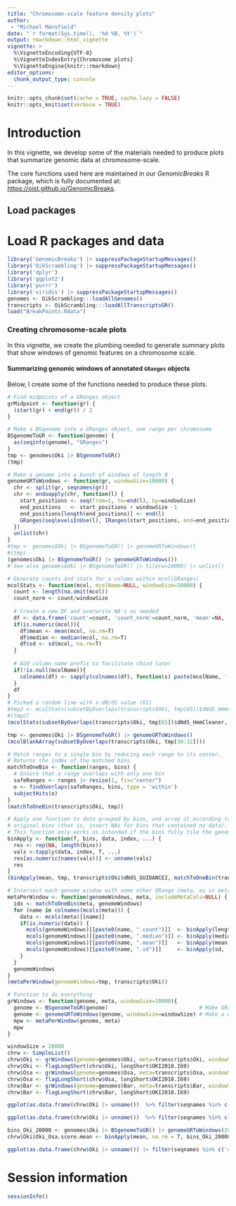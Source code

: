 ```yaml
---
title: "Chromosome-scale feature density plots"
author: 
 - "Michael Mansfield"
date: "`r format(Sys.time(), '%d %B, %Y')`"
output: rmarkdown::html_vignette
vignette: >
  %\VignetteEncoding{UTF-8}
  %\VignetteIndexEntry{Chromosome plots}
  %\VignetteEngine{knitr::rmarkdown}
editor_options: 
  chunk_output_type: console
---
```


```r
knitr::opts_chunk$set(cache = TRUE, cache.lazy = FALSE)
knitr::opts_knit$set(verbose = TRUE)
```

# Introduction

In this vignette, we develop some of the materials needed to produce plots that summarize genomic data at chromosome-scale.

The core functions used here are maintained in our _GenomicBreaks_ R package,
which is fully documented at: <https://oist.github.io/GenomicBreaks>.

## Load packages

# Load R packages and data

```r
library('GenomicBreaks') |> suppressPackageStartupMessages()
library('OikScrambling') |> suppressPackageStartupMessages()
library('dplyr')
library('ggplot2')
library('purrr')
library('viridis') |> suppressPackageStartupMessages()
genomes <- OikScrambling:::loadAllGenomes()
transcripts <- OikScrambling:::loadAllTranscriptsGR()
load("BreakPoints.Rdata")
```

### Creating chromosome-scale plots
In this vignette, we create the plumbing needed to generate summary plots that show windows of genomic features on a chromosome scale. 

#### Summarizing genomic windows of annotated `GRanges` objects
Below, I create some of the functions needed to produce these plots.

```r
# Find midpoints of a GRanges object
grMidpoint <- function(gr) {
  (start(gr) + end(gr)) / 2
}

# Make a BSgenome into a GRanges object, one range per chromosome
BSgenomeToGR <- function(genome) {
  as(seqinfo(genome), "GRanges")
}
tmp <- genomes$Oki |> BSgenomeToGR()
(tmp)

# Make a genome into a bunch of windows of length N
genomeGRToWindows <- function(gr, windowSize=10000) {
  chr <- split(gr, seqnames(gr))
  chr <- endoapply(chr, function(l) {
    start_positions <- seq(from=1, to=end(l), by=windowSize)
    end_positions   <- start_positions + windowSize -1
    end_positions[length(end_positions)] <- end(l)
    GRanges(seqlevelsInUse(l), IRanges(start_positions, end=end_positions), seqinfo = seqinfo(gr))
  })
  unlist(chr)
}
#tmp <- genomes$Oki |> BSgenomeToGR() |> genomeGRToWindows()
#(tmp)
(genomes$Oki |> BSgenomeToGR() |> genomeGRToWindows())
# See also genomes$Oki |> BSgenomeToGR() |> tile(w=10000) |> unlist() |> unname()

# Generate counts and stats for a column within mcol(GRanges)
mcolStats <- function(mcol, mcolName=NULL, windowSize=10000) {
  count <- length(na.omit(mcol))
  count_norm <- count/windowSize
  
  # Create a new DF and overwrite NA's as needed
  df <- data.frame('count'=count, 'count_norm'=count_norm, 'mean'=NA, 'median'=NA, 'sd'=NA)
  if(is.numeric(mcol)){
    df$mean <- mean(mcol, na.rm=T)
    df$median <- median(mcol, na.rm=T)
    df$sd <- sd(mcol, na.rm=T)
  }
  
  # Add column name prefix to facilitate cbind later
  if(!is.null(mcolName)){
    colnames(df) <- sapply(colnames(df), function(s) paste(mcolName, '.', s, sep='') )
  }
  df
}
# Picked a random line with a dN/dS value (65) 
#tmp2 <- mcolStats(subsetByOverlaps(transcripts$Oki, tmp[65])$dNdS_HmmCleaner, mcolName = 'dNdS_HmmCleaner')
#(tmp2)
(mcolStats(subsetByOverlaps(transcripts$Oki, tmp[65])$dNdS_HmmCleaner, mcolName = 'dNdS_HmmCleaner'))

tmp <- genomes$Oki |> BSgenomeToGR() |> genomeGRToWindows()
(mcolBlankArray(subsetByOverlaps(transcripts$Oki, tmp[30:32])))

# Match ranges to a single bin by reducing each range to its center.
# Returns the index of the matched bins
matchToOneBin <- function(ranges, bins) {
  # Ensure that a range overlaps with only one bin
  safeRanges <- ranges |> resize(1, fix="center")
  o <- findOverlaps(safeRanges, bins, type = 'within')
  subjectHits(o)
}
(matchToOneBin(transcripts$Oki, tmp))

# Apply one function to data grouped by bins, and array it according to the
# original bins (that is, insert NAs for bins that contained no data).
# This function only works as intended if the bins fully tile the genome.
binApply <- function(f, bins, data, index, ...) {
  res <- rep(NA, length(bins))
  vals <-tapply(data, index, f, ...)
  res[as.numeric(names(vals))] <- unname(vals)
  res
}
(binApply(mean, tmp, transcripts$Oki$dNdS_GUIDANCE2, matchToOneBin(transcripts$Oki, tmp), na.rm = TRUE))

# Intersect each genome window with some other GRange (meta, as in metadata)
metaPerWindow <- function(genomeWindows, meta, includeMetaCols=NULL) {
  idx <- matchToOneBin(meta, genomeWindows)
  for (name in colnames(mcols(meta))) {
    data <- mcols(meta)[[name]]
    if(is.numeric(data)) {
      mcols(genomeWindows)[[paste0(name, ".count")]]  <- binApply(length, genomeWindows, data, idx)
      mcols(genomeWindows)[[paste0(name, ".median")]] <- binApply(median, genomeWindows, data, idx, na.rm = TRUE)
      mcols(genomeWindows)[[paste0(name, ".mean")]]   <- binApply(mean,   genomeWindows, data, idx, na.rm = TRUE)
      mcols(genomeWindows)[[paste0(name, ".sd")]]     <- binApply(sd,     genomeWindows, data, idx, na.rm = TRUE)
    }
  }
  genomeWindows
}
(metaPerWindow(genomeWindows=tmp, transcripts$Oki))

# Function to do everything
grWindows <- function(genome, meta, windowSize=10000){
  genome <- BSgenomeToGR(genome)                             # Make GRanges from genome
  genome <- genomeGRToWindows(genome, windowSize=windowSize) # Make a windowed GRange from chromosome GRanges
  mpw <- metaPerWindow(genome, meta)
  mpw
}

windowSize = 20000
chrw <- SimpleList()
chrw$Oki <- grWindows(genome=genomes$Oki, meta=transcripts$Oki, windowSize=windowSize)
chrw$Oki <- flagLongShort(chrw$Oki, longShort$OKI2018.I69)
chrw$Osa <- grWindows(genome=genomes$Osa, meta=transcripts$Osa, windowSize=windowSize)
chrw$Osa <- flagLongShort(chrw$Osa, longShort$OKI2018.I69)
chrw$Bar <- grWindows(genome=genomes$Bar, meta=transcripts$Bar, windowSize=windowSize)
chrw$Bar <- flagLongShort(chrw$Bar, longShort$OKI2018.I69)
```

```r
ggplot(as.data.frame(chrw$Oki |> unname())  %>% filter(seqnames %in% c('chr1', 'chr2', 'PAR', 'XSR', 'YSR')) ) + aes(x=start, y=dNdS_PRANK.median) + geom_point() + facet_wrap(seqnames ~ Arm)

ggplot(as.data.frame(chrw$Oki |> unname())  %>% filter(seqnames %in% c('chr1', 'chr2', 'PAR', 'XSR', 'YSR')) ) + aes(x=start, y=dNdS_PRANK.median) + geom_point() + facet_wrap(~seqnames) + geom_smooth()

bins_Oki_20000 <- genomes$Oki |> BSgenomeToGR() |> genomeGRToWindows(20000)
chrw$Oki$Oki_Osa.score.mean <- binApply(mean, na.rm = T, bins_Oki_20000, score(gbs$Oki_Osa), matchToOneBin(gbs$Oki_Osa, bins_Oki_20000))

ggplot(as.data.frame(chrw$Oki |> unname()) |> filter(seqnames %in% c('chr1', 'chr2', 'PAR', 'XSR', 'YSR')) ) + aes(x=start, y=Oki_Osa.score.mean) + geom_point() + facet_wrap(~seqnames) + geom_smooth() + scale_y_log10()
```

# Session information

```r
sessionInfo()
```
